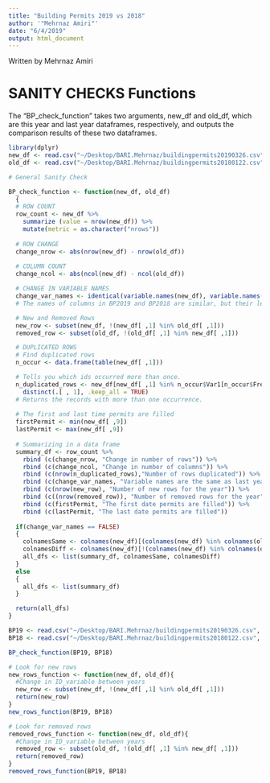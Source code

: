 ```yaml
---
title: "Building Permits 2019 vs 2018"
author: '"Mehrnaz Amiri"'
date: "6/4/2019"
output: html_document
---
```


Written by Mehrnaz Amiri

# SANITY CHECKS Functions

The "BP_check_function" takes two arguments, new_df and old_df, which are this year and last year dataframes, respectively, and outputs the comparison results of these two dataframes. 

```r
library(dplyr)
new_df <- read.csv("~/Desktop/BARI.Mehrnaz/buildingpermits20190326.csv", sep = ",", header = TRUE, stringsAsFactors=FALSE)
old_df <- read.csv("~/Desktop/BARI.Mehrnaz/buildingpermits20180122.csv", sep = ",", header = TRUE, stringsAsFactors=FALSE)

# General Sanity Check

BP_check_function <- function(new_df, old_df)
  {
  # ROW COUNT
  row_count <- new_df %>%
    summarize (value = nrow(new_df)) %>%
    mutate(metric = as.character("nrows"))
  
  # ROW CHANGE 
  change_nrow <- abs(nrow(new_df) - nrow(old_df))
  
  # COLUMN COUNT 
  change_ncol <- abs(ncol(new_df) - ncol(old_df))

  # CHANGE IN VARIABLE NAMES
  change_var_names <- identical(variable.names(new_df), variable.names(old_df))
  # The names of columns in BP2019 and BP2018 are similar, but their letter cases are different

  # New and Removed Rows
  new_row <- subset(new_df, !(new_df[ ,1] %in% old_df[ ,1]))
  removed_row <- subset(old_df, !(old_df[ ,1] %in% new_df[ ,1]))

  # DUPLICATED ROWS
  # Find duplicated rows
  n_occur <- data.frame(table(new_df[ ,1]))

  # Tells you which ids occurred more than once.
  n_duplicated_rows <- new_df[new_df[ ,1] %in% n_occur$Var1[n_occur$Freq > 1],] %>%
    distinct(.[ , 1], .keep_all = TRUE)
  # Returns the records with more than one occurrence.
  
  # The first and last time permits are filled
  firstPermit <- min(new_df[ ,9])
  lastPermit <- max(new_df[ ,9])
  
  # Summarizing in a data frame
  summary_df <- row_count %>%
    rbind (c(change_nrow, "Change in number of rows")) %>%
    rbind (c(change_ncol, "Change in number of columns")) %>%
    rbind (c(nrow(n_duplicated_rows),"Number of rows duplicated")) %>%
    rbind (c(change_var_names, "Variable names are the same as last year")) %>%
    rbind (c(nrow(new_row), "Number of new rows for the year")) %>%
    rbind (c((nrow(removed_row)), "Number of removed rows for the year")) %>%
    rbind (c(firstPermit, "The first date permits are filled")) %>%
    rbind (c(lastPermit, "The last date permits are filled"))
  
  if(change_var_names == FALSE)
  {
    colnamesSame <- colnames(new_df)[(colnames(new_df) %in% colnames(old_df))]
    colnamesDiff <- colnames(new_df)[!(colnames(new_df) %in% colnames(old_df))]
    all_dfs <- list(summary_df, colnamesSame, colnamesDiff)
  }
  else
  {
    all_dfs <- list(summary_df)
  }

  return(all_dfs)
}

BP19 <- read.csv("~/Desktop/BARI.Mehrnaz/buildingpermits20190326.csv", sep = ",", header = TRUE, stringsAsFactors=FALSE)
BP18 <- read.csv("~/Desktop/BARI.Mehrnaz/buildingpermits20180122.csv", sep = ",", header = TRUE, stringsAsFactors=FALSE)

BP_check_function(BP19, BP18)

```

```r
# Look for new rows
new_rows_function <- function(new_df, old_df){
  #Change in ID_variable between years
  new_row <- subset(new_df, !(new_df[ ,1] %in% old_df[ ,1]))
  return(new_row)
}
new_rows_function(BP19, BP18)

# Look for removed rows
removed_rows_function <- function(new_df, old_df){
  #Change in ID_variable between years
  removed_row <- subset(old_df, !(old_df[ ,1] %in% new_df[ ,1]))
  return(removed_row)
}
removed_rows_function(BP19, BP18)
```


